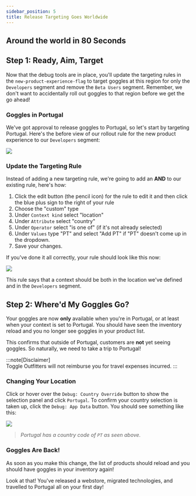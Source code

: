 ```yaml
---
sidebar_position: 5
title: Release Targeting Goes Worldwide
---
```


## Around the world in 80 Seconds

## Step 1: Ready, Aim, Target

Now that the debug tools are in place, you'll update the targeting rules in the `new-product-experience-flag` to target goggles at this region for only the `Developers` segment and remove the `Beta Users` segment.
Remember, we don't want to accidentally roll out goggles to that region before we get the go ahead!

### Goggles in Portugal

We've got approval to release goggles to Portugal, so let's start by targeting Portugal. Here's the before view of our rollout rule for the new product experience to our `Developers` segment:

![](@assets/img/Targeting-Before-Portugal-Rollout-Rule.png)

### Update the Targeting Rule

Instead of adding a new targeting rule, we're going to add an **AND** to our existing rule, here's how:

1. Click the edit button (the pencil icon) for the rule to edit it and then click the blue plus sign to the right of your rule
2. Choose the "custom" type
3. Under `Context kind` select "location"
4. Under `Attribute` select "country"
5. Under `Operator` select "is one of" (if it's not already selected)
6. Under `Values` type "PT" and select "Add PT" if "PT" doesn't come up in the dropdown.
7. Save your changes.

If you've done it all correctly, your rule should look like this now:

![](@assets/img/Targeting-Portugal-Rollout-Rule.png)

This rule says that a context should be both in the location we've defined and in the `Developers` segment.

## Step 2: Where'd My Goggles Go?

Your goggles are now **only** available when you're in Portugal, or at least when your context is set to Portugal. You should have seen the inventory reload and you no longer see goggles in your product list.

This confirms that outside of Portugal, customers are **not** yet seeing goggles. So naturally, we need to take a trip to Portugal!

:::note[Disclaimer]  
Toggle Outfitters will not reimburse you for travel expenses incurred.
:::

### Changing Your Location

Click or hover over the `Debug: Country Override` button to show the selection panel and click `Portugal`. To confirm your country selection is taken up, click the `Debug: App Data` button. You should see something like this:

![](@assets/img/Targeting-Debug-App-Data.png)

> _Portugal has a country code of `PT` as seen above._

### Goggles Are Back!

As soon as you make this change, the list of products should reload and you should have goggles in your inventory again!

Look at that! You've released a webstore, migrated technologies, and travelled to Portugal all on your first day!
